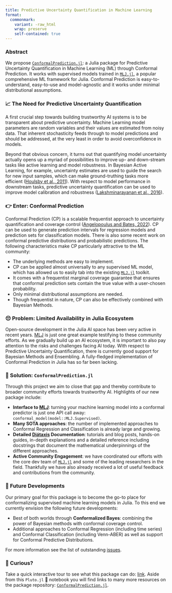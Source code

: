 ```yaml
---
title: Predictive Uncertainty Quantification in Machine Learning
format: 
  commonmark:
    variant: -raw_html
    wrap: preserve
    self-contained: true
---
```


### Abstract

We propose [`ConformalPrediction.jl`](https://github.com/juliatrustworthyai/ConformalPrediction.jl): a Julia package for Predictive Uncertainty Quantification in Machine Learning (ML) through Conformal Prediction. It works with supervised models trained in [`MLJ.jl`](https://alan-turing-institute.github.io/MLJ.jl/dev/), a popular comprehensive ML framework for Julia. Conformal Prediction is easy-to-understand, easy-to-use and model-agnostic and it works under minimal distributional assumptions. 

### 📈 The Need for Predictive Uncertainty Quantification

A first crucial step towards building trustworthy AI systems is to be transparent about predictive uncertainty. Machine Learning model parameters are random variables and their values are estimated from noisy data. That inherent stochasticity feeds through to model predictions and should be addressed, at the very least in order to avoid overconfidence in models.

Beyond that obvious concern, it turns out that quantifying model uncertainty actually opens up a myriad of possibilities to improve up- and down-stream tasks like active learning and model robustness. In Bayesian Active Learning, for example, uncertainty estimates are used to guide the search for new input samples, which can make ground-truthing tasks more efficient ([Houlsby et al., 2011](https://arxiv.org/abs/1112.5745)). With respect to model performance in downstream tasks, predictive uncertainty quantification can be used to improve model calibration and robustness ([Lakshminarayanan et al., 2016](https://arxiv.org/abs/1612.01474)). 

### 👉 Enter: Conformal Prediction

Conformal Prediction (CP) is a scalable frequentist approach to uncertainty quantification and coverage control ([Angelopoulus and Bates, 2022](https://arxiv.org/abs/2107.07511)). CP can be used to generate prediction intervals for regression models and prediction sets for classification models. There is also some recent work on conformal predictive distributions and probabilistic predictions. The following characteristics make CP particularly attractive to the ML community:

- The underlying methods are easy to implement.
- CP can be applied almost universally to any supervised ML model, which has allowed us to easily tab into the existing [`MLJ.jl`](https://alan-turing-institute.github.io/MLJ.jl/dev/) toolkit.
- It comes with a frequentist marginal coverage guarantee that ensures that conformal prediction sets contain the true value with a user-chosen probability.
- Only minimal distributional assumptions are needed.
- Though frequentist in nature, CP can also be effectively combined with Bayesian Methods. 

### 😔 Problem: Limited Availability in Julia Ecosystem 

Open-source development in the Julia AI space has been very active in recent years. [MLJ](https://alan-turing-institute.github.io/MLJ.jl/dev/) is just one great example testifying to these community efforts. As we gradually build up an AI ecosystem, it is important to also pay attention to the risks and challenges facing AI today. With respect to Predictive Uncertainty Quantification, there is currently good support for Bayesian Methods and Ensembling. A fully-fledged implementation of Conformal Prediction in Julia has so far been lacking. 

### 🎉 Solution: `ConformalPrediction.jl` 

Through this project we aim to close that gap and thereby contribute to broader community efforts towards trustworthy AI. Highlights of our new package include:

- **Interface to [MLJ](https://alan-turing-institute.github.io/MLJ.jl/dev/)**: turning your machine learning model into a conformal predictor is just one API call away: `conformal_model(model::MLJ.Supervised)`.
- **Many SOTA approaches**: the number of implemented approaches to Conformal Regression and Classification is already large and growing. 
- **Detailed [Diátaxis](https://diataxis.fr/) Documentation**: tutorials and blog posts, hands-on guides, in-depth explanations and a detailed reference including docstrings that document the mathematical underpinnings of the different approaches.
- **Active Community Engagement**: we have coordinated our efforts with the core dev team of [`MLJ.jl`](https://alan-turing-institute.github.io/MLJ.jl/dev/) and some of the leading researchers in the field. Thankfully we have also already received a lot of useful feedback and contributions from the community. 

### 🎯 Future Developments

Our primary goal for this package is to become the go-to place for conformalizing supervised machine learning models in Julia. To this end we currently envision the following future developments:

- Best of both worlds through **Conformalized Bayes**: combining the power of Bayesian methods with conformal coverage control.
- Additional approaches to Conformal Regression (including time series) and Conformal Classification (including Venn-ABER) as well as support for Conformal Predictive Distributions. 

For more information see the list of outstanding [issues](https://github.com/juliatrustworthyai/ConformalPrediction.jl/issues).

### 🧐 Curious?

Take a quick interactive tour to see what this package can do: [link](https://binder.plutojl.org/v0.19.12/open?url=https%253A%252F%252Fraw.githubusercontent.com%252Fpat-alt%252FConformalPrediction.jl%252Fmain%252Fdocs%252Fpluto%252Fintro.jl){target="_blank"}. Aside from this `Pluto.jl` 🎈 notebook you will find links to many more resources on the package repository: [`ConformalPrediction.jl`](https://github.com/juliatrustworthyai/ConformalPrediction.jl).
